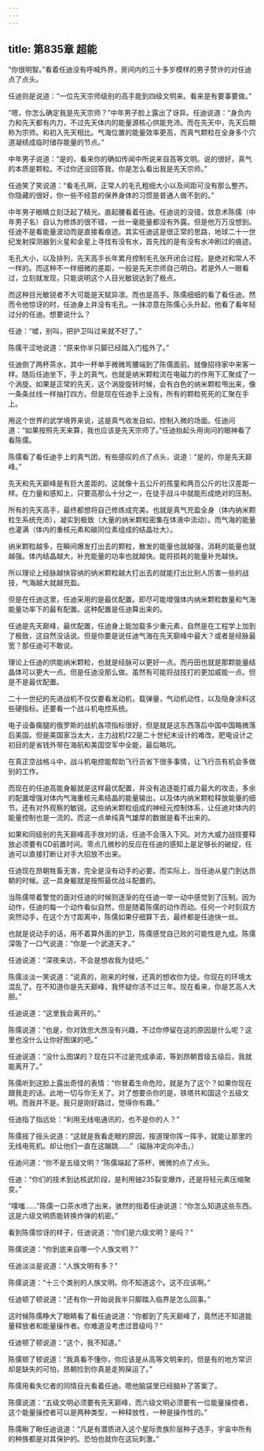 ```yaml
---
---
---
```

title: 第835章 超能
---



“你很明智。”看着任迪没有呼喊外界，房间内的三十多岁模样的男子赞许的对任迪点了点头。

任迪则是说道：“一位先天宗师级别的高手能到四级文明来。看来是有要事要做。”

“嗯，你怎么确定我是先天宗师？”中年男子脸上露出了讶异。任迪说道：“身负内力和先天都有内力，不过先天体内的能量源核心供能充沛。而在先天中，先天后期称为宗师。和初入先天相比。气海位置的能量效率更高，而真气颗粒在全身多个穴道凝结成临时储存能量的节点。”

中年男子说道：“是的，看来你的确如传闻中所说来自高等文明。说的很好，真气的本质是颗粒。不过你还没回答我，你是怎么看出我是先天宗师。”

任迪笑了笑说道：“看毛孔啊，正常人的毛孔粗细大小以及间距可没有那么整齐。你隐藏的很好，你一些不经意的保养身体的习惯是普通人做不到的。”

中年男子眼睛立刻泛起了精光。直起腰看着任迪。任迪说的没错，敛息术陈儒（中年男子名）自认为修炼的很不错，一丝一毫能量都没有外露。但是他万万没想到。任迪不是看能量波动而是直接看痕迹。其实任迪这是很正常的思路，地球二十一世纪发射探测器到火星和金星上寻找有没有水，首先找的是有没有水冲刷过的痕迹。

毛孔大小，以及排列，先天高手长年累月控制毛孔张开闭合过程。是绝对和常人不一样的。而这种不一样细微的差距，一般是先天宗师自己明白。若是外人一眼看过，立刻就发现，只能说明这个人目光敏锐达到了极点。

而这种目光敏锐者不大可能是天赋异凛。而也是高手。陈儒细细的看了看任迪。然而令他惊讶的时，任迪身上并没有毛孔。一抹凉意在陈儒心头升起，他看了看年轻过分的任迪。想要说什么？

任迪：“嘘，别叫，把护卫叫过来就不好了。”

陈儒干涩地说道：“原来你半只脚已经踏入门槛外了。”

任迪倒了两杯茶水，其中一杯单手微微弯腰端到了陈儒面前。就像招待家中来客一样。随后任迪坐下，手上的真气，也就是纳米颗粒流在电磁力的作用下汇聚成了一个涡旋。如果是正常的先天，这个涡旋旋转时候，会有白色的纳米颗粒甩出来，像一条条丝线一样抽打四方。但是现在任迪手上没有，所有的颗粒死死的汇聚在手上。

用这个世界的武学境界来说，这是真气收发自如，控制入微的场面。任迪问道：“如果按照先天来算，我也应该是先天宗师了。”任迪抬起头用询问的眼神看了看陈儒。

陈儒看了看任迪手上的真气团，有些感叹的点了点头，说道：“是的，你是先天巅峰。”

先天和先天巅峰是有巨大差距的。这就像十五公斤的孩童和两百公斤的壮汉差距一样。在力量和感知上，只要高那么十分之一，在徒手战斗中就能形成绝对的压制。

所有的先天高手，最终都想将自己修炼成完美。也就是真气充盈全身（体内纳米颗粒生系统充沛），凝实到极致（大量的纳米颗粒密集在体液中流动）。而气海的能量也灌满（体内的重核元素和碳同位素组成的结晶壮大）。

纳米颗粒越多，在瞬间爆发打出去的颗粒，散发的能量也就越强，消耗的能量也就越强。体内结晶越大，补充能量的功率也就越快。能将损耗的能量补充越快。

所以理论上经脉越快容纳的纳米颗粒越大打出去的就能打出比别人厉害一些的战技，气海越大就越充盈。

但是在任迪这里，任迪采用的是最优配置。即尽可能增强体内纳米颗粒数量和气海能量功率下的最有配置。这种配置是任迪算出来的。

任迪是先天巅峰，最优配置，任迪身上能加载多少重元素，自然是在工程学上加到了极致，这自然没话说。但是你要是说任迪气海在先天巅峰中最大？或者是经脉最宽？那任迪可不敢说。

理论上任迪的供能纳米颗粒，也就是经脉可以更好一点。而丹田也就是那颗能量结晶体可以更大一点。但是任迪没那么做。虽然有可能将战技打的更加威能一点。但是不是最优配置。

二十一世纪的先进战机不仅仅要看发动机，载弹量，气动机动性，以及隐身涂料这些硬指标。还要看一个战斗机电控系统。

电子设备瘸腿的俄罗斯的战机各项指标很好，但是就是这东西落后中国中国略微落后美国。但是美国家当太大，主力战机f22是二十世纪末设计的难改。肥电设计之初目的是省钱外带在海航和美国空军中全能，最后略坑。

在真正空战格斗中，战斗机电控能帮助飞行员省下很多事情，让飞行员有机会多做别的工作。

而现在的任迪高能身躯就是这样最优配置，并没有追逐能打威力最大的攻击，多余的配置增强对体内气海重核元素结晶的能量输出，以及体内纳米颗粒释放能量的细节。还有对外观察的敏锐。这些纳米颗粒组成的神经元控制体系，让任迪对体内的能量控制也是一流的。而这一点单纯真气雄厚的数据是看不出来的。

如果和同级别的先天巅峰高手放对的话，任迪不会落入下风。对方大威力战技要释放必须要有CD前置时间。零点几微秒的反应在任迪的感知上是足够长的破绽，任迪可以直接打断让对手大招放不出来。

任迪现在昂朝牲畜无害，完全是没有动手的必要。而实际上，当任迪从星门到达昂朝的时候。这一具身躯就是按照最优战斗配置的。

当陈儒带着警觉的面对任迪的时候则逐渐的在任迪一举一动中感觉到了压制。因为动作，任迪的每一个动作看似自然，但是随着陈儒的动作而动。任何一个时刻双方突然动手，在这个方寸距离中，陈儒如果仔细算下去，最终都是任迪快一丝。

也就是说动手的话，用不着算外面的护卫，陈儒感觉自己败的可能性是九成。陈儒深吸了一口气说道：“你是一个武道天才。”

任迪说道：“深夜来访，不会是想收我为徒吧。”

陈儒淡淡一笑说道：“说真的，刚来的时候，还真的想收你为徒。你现在的环境太混乱了。在不知道你是先天巅峰，我怀疑你活不过三年。现在看来，你是艺高人大胆。”

任迪说道：“这里我会离开的。”

陈儒说道：“也是，你对效忠大昂没有兴趣，不过你停留在这的原因是什么呢？这里也没什么让你好图谋的吧。”

任迪说道：“没什么图谋的？现在只不过是完成承诺，等到昂朝晋级五级后，我就能离开了。”

陈儒听到这脸上露出奇怪的表情：“你冒着生命危险，就是为了这个？如果你现在跟我走的话。此地一切与你无关了。对了想要杀你的是，铁塔共和国这个五级文明。而我并不是。我只是刚好路过，觉得你有趣。”

任迪指了指远处：“利用无线电通讯的，也不是你的人？”

陈儒摇了摇头说道：“这就是我看走眼的原因，按道理你挥一挥手，就能让那里的无线电死机。却让他们一直在这蹦跳……”（磁脉冲定向冲击。）

任迪问道：“你不是五级文明？”陈儒端起了茶杯，微微的点了点头。

任迪：“你们的技术到达核武阶段，是利用铀235裂变爆炸，还是将轻元素压缩聚变。”

“噗嗤……”陈儒一口茶水喷了出来，骇然的指着任迪说道：“你怎么知道这些东西。这是六级文明质能转换炸弹的机密。”

看到陈儒惊讶的样子，任迪说道：“你们是六级文明？是吗？”

陈儒说道：“你到底来自哪一个人族文明？”

任迪淡淡是说道：“人族文明有多？”

陈儒说道：“十三个类别的人族文明。你不知道这个。这不应该啊。”

任迪顿了顿说道：“还有你一开始说我半只脚踏入临界是怎么回事。”

这时候陈儒睁大了眼睛看了看任迪说道：“你都到了先天巅峰了，竟然还不知道能量释放者和能量操作者。你难道没考虑过晋级吗？”

任迪顿了顿说道：“这个，我不知道。”

陈儒顿了顿说道：“我真看不懂你，你应该是从高等文明来的，但是有的地方常识却是缺失的可怕，昂朝捡到你真是走狗屎运了。”

陈儒用看失忆者的同情目光看着任迪。嗯他脑袋里已经脑补了答案了。

陈儒说道：“五级文明必须要有先天巅峰，而六级文明必须要有一位能量操控者，这个能量操控者可以是两种类型，一种释放性，一种是操作性的。”

陈儒瞅了瞅任迪说道：“凡是有潜质进入这个星际贵族阶层种子选手，宇宙中所有的种族都是对其保护的。恐怕也就你在这玩刺激。”